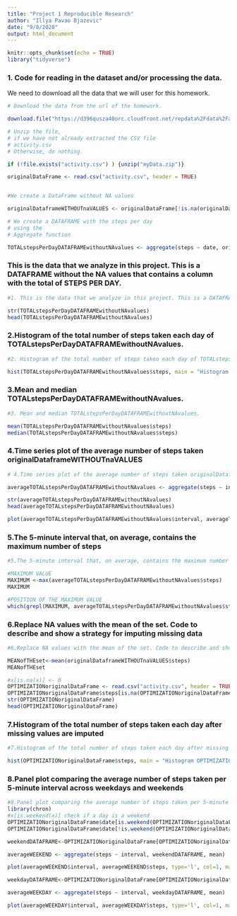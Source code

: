 ```yaml
---
title: "Project 1 Reproducible Research"
author: "Illya Pavao Bjazevic"
date: "9/8/2020"
output: html_document
---
```


```r
knitr::opts_chunk$set(echo = TRUE)
library("tidyverse")
```

### 1. Code for reading in the dataset and/or processing the data.

We need to download all the data that we will user for this homework.



```r
# Download the data from the url of the homework.

download.file("https://d396qusza40orc.cloudfront.net/repdata%2Fdata%2Factivity.zip", destfile = "myData.zip", mode="wb")

# Unzip the file, 
# if we have not already extracted the CSV file 
# activity.csv
# Otherwise, do nothing.

if (!file.exists("activity.csv") ) {unzip("myData.zip")}

originalDataFrame <- read.csv("activity.csv", header = TRUE)


#We create a DataFrame without NA values

originalDataframeWITHOUTnaVALUES <- originalDataFrame[!is.na(originalDataFrame$steps),]

# We create a DATAFRAME with the steps per day
# using the 
# Aggregate function

TOTALstepsPerDayDATAFRAMEwithoutNAvalues <- aggregate(steps ~ date, originalDataframeWITHOUTnaVALUES, FUN=sum)

```

### This is the data that we analyze in this project. This is a DATAFRAME without the NA values that contains a column with the total of STEPS PER DAY.

```r
#1. This is the data that we analyze in this project. This is a DATAFRAME without the NA values that contains a column with the total of STEPS PER DAY.

str(TOTALstepsPerDayDATAFRAMEwithoutNAvalues)
head(TOTALstepsPerDayDATAFRAMEwithoutNAvalues)
```

### 2.Histogram of the total number of steps taken each day of TOTALstepsPerDayDATAFRAMEwithoutNAvalues.

```r
#2. Histogram of the total number of steps taken each day of TOTALstepsPerDayDATAFRAMEwithoutNAvalues.

hist(TOTALstepsPerDayDATAFRAMEwithoutNAvalues$steps, main = "Histogram TOTALstepsPerDayDATAFRAMEwithoutNAvalues", xlab = "TOTALstepsPerDay")
```

### 3.Mean and median TOTALstepsPerDayDATAFRAMEwithoutNAvalues.

```r
#3. Mean and median TOTALstepsPerDayDATAFRAMEwithoutNAvalues.

mean(TOTALstepsPerDayDATAFRAMEwithoutNAvalues$steps)
median(TOTALstepsPerDayDATAFRAMEwithoutNAvalues$steps)

```

### 4.Time series plot of the average number of steps taken originalDataframeWITHOUTnaVALUES

```r
# 4.Time series plot of the average number of steps taken originalDataframeWITHOUTnaVALUES

averageTOTALstepsPerDayDATAFRAMEwithoutNAvalues <- aggregate(steps ~ interval, originalDataframeWITHOUTnaVALUES, mean)

str(averageTOTALstepsPerDayDATAFRAMEwithoutNAvalues)
head(averageTOTALstepsPerDayDATAFRAMEwithoutNAvalues)

plot(averageTOTALstepsPerDayDATAFRAMEwithoutNAvalues$interval, averageTOTALstepsPerDayDATAFRAMEwithoutNAvalues$steps, type='l', col=1, main="averageTOTALstepsPerDayDATAFRAMEwithoutNAvalues")


```

### 5.The 5-minute interval that, on average, contains the maximum number of steps

```r

#5.The 5-minute interval that, on average, contains the maximum number of steps. (MAXIMUM VALUE AND POSITION OF THE MAXIMUM VALUE)

#MAXIMUM VALUE
MAXIMUM <-max(averageTOTALstepsPerDayDATAFRAMEwithoutNAvalues$steps)
MAXIMUM

#POSITION OF THE MAXIMUM VALUE
which(grepl(MAXIMUM, averageTOTALstepsPerDayDATAFRAMEwithoutNAvalues$steps))

```

### 6.Replace NA values with the mean of the set. Code to describe and show a strategy for imputing missing data



```r

#6.Replace NA values with the mean of the set. Code to describe and show a strategy for imputing missing data

MEANofTHEset<-mean(originalDataframeWITHOUTnaVALUES$steps)
MEANofTHEset

#x[is.na(x)] <- 0
OPTIMIZATIONoriginalDataFrame <- read.csv("activity.csv", header = TRUE)
OPTIMIZATIONoriginalDataFrame$steps[is.na(OPTIMIZATIONoriginalDataFrame$steps)]<-MEANofTHEset
str(OPTIMIZATIONoriginalDataFrame)
head(OPTIMIZATIONoriginalDataFrame)

```


### 7.Histogram of the total number of steps taken each day after missing values are imputed

```r
#7.Histogram of the total number of steps taken each day after missing values are imputed

hist(OPTIMIZATIONoriginalDataFrame$steps, main = "Histogram OPTIMIZATIONoriginalDataFrame", xlab = "TOTALstepsPerDay")

```

### 8.Panel plot comparing the average number of steps taken per 5-minute interval across weekdays and weekends

```r
#8.Panel plot comparing the average number of steps taken per 5-minute interval across weekdays and weekends
library(chron)
#x[is.weekend(x)] check if a day is a weekend
OPTIMIZATIONoriginalDataFrame$date[is.weekend(OPTIMIZATIONoriginalDataFrame$date)]<- 'Weekend'
OPTIMIZATIONoriginalDataFrame$date[!is.weekend(OPTIMIZATIONoriginalDataFrame$date)]<- 'Weekday'

weekendDATAFRAME<-OPTIMIZATIONoriginalDataFrame[OPTIMIZATIONoriginalDataFrame$date == 'Weekend',]

averageWEEKEND <- aggregate(steps ~ interval, weekendDATAFRAME, mean)

plot(averageWEEKEND$interval, averageWEEKEND$steps, type='l', col=1, main="averageWEEKEND")

weekdayDATAFRAME<-OPTIMIZATIONoriginalDataFrame[OPTIMIZATIONoriginalDataFrame$date == 'Weekday',]

averageWEEKDAY <- aggregate(steps ~ interval, weekdayDATAFRAME, mean)

plot(averageWEEKDAY$interval, averageWEEKDAY$steps, type='l', col=1, main="averageWEEKDAY")


```

